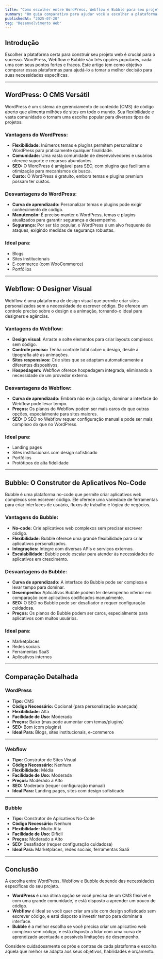 ```yaml
---
title: "Como escolher entre WordPress, Webflow e Bubble para seu projeto web"
summary: "Um guia comparativo para ajudar você a escolher a plataforma ideal para seu projeto web: WordPress, Webflow ou Bubble."
publishedAt: "2025-07-20"
tag: "Desenvolvimento Web"
---
```

## Introdução

Escolher a plataforma certa para construir seu projeto web é crucial para o sucesso. WordPress, Webflow e Bubble são três opções populares, cada uma com seus pontos fortes e fracos. Este artigo tem como objetivo comparar essas plataformas para ajudá-lo a tomar a melhor decisão para suas necessidades específicas.

---

## WordPress: O CMS Versátil

WordPress é um sistema de gerenciamento de conteúdo (CMS) de código aberto que alimenta milhões de sites em todo o mundo. Sua flexibilidade e vasta comunidade o tornam uma escolha popular para diversos tipos de projetos.

### Vantagens do WordPress:

*   **Flexibilidade:** Inúmeros temas e plugins permitem personalizar o WordPress para praticamente qualquer finalidade.
*   **Comunidade:** Uma vasta comunidade de desenvolvedores e usuários oferece suporte e recursos abundantes.
*   **SEO:** O WordPress é amigável para SEO, com plugins que facilitam a otimização para mecanismos de busca.
*   **Custo:** O WordPress é gratuito, embora temas e plugins premium possam ter custos.

### Desvantagens do WordPress:

*   **Curva de aprendizado:** Personalizar temas e plugins pode exigir conhecimento de código.
*   **Manutenção:** É preciso manter o WordPress, temas e plugins atualizados para garantir segurança e desempenho.
*   **Segurança:** Por ser tão popular, o WordPress é um alvo frequente de ataques, exigindo medidas de segurança robustas.

### Ideal para:

*   Blogs
*   Sites institucionais
*   E-commerce (com WooCommerce)
*   Portfólios

---

## Webflow: O Designer Visual

Webflow é uma plataforma de design visual que permite criar sites personalizados sem a necessidade de escrever código. Ele oferece um controle preciso sobre o design e a animação, tornando-o ideal para designers e agências.

### Vantagens do Webflow:

*   **Design visual:** Arraste e solte elementos para criar layouts complexos sem código.
*   **Controle preciso:** Tenha controle total sobre o design, desde a tipografia até as animações.
*   **Sites responsivos:** Crie sites que se adaptam automaticamente a diferentes dispositivos.
*   **Hospedagem:** Webflow oferece hospedagem integrada, eliminando a necessidade de um provedor externo.

### Desvantagens do Webflow:

*   **Curva de aprendizado:** Embora não exija código, dominar a interface do Webflow pode levar tempo.
*   **Preços:** Os planos do Webflow podem ser mais caros do que outras opções, especialmente para sites maiores.
*   **SEO:** O SEO no Webflow requer configuração manual e pode ser mais complexo do que no WordPress.

### Ideal para:

*   Landing pages
*   Sites institucionais com design sofisticado
*   Portfólios
*   Protótipos de alta fidelidade

---

## Bubble: O Construtor de Aplicativos No-Code

Bubble é uma plataforma no-code que permite criar aplicativos web complexos sem escrever código. Ele oferece uma variedade de ferramentas para criar interfaces de usuário, fluxos de trabalho e lógica de negócios.

### Vantagens do Bubble:

*   **No-code:** Crie aplicativos web complexos sem precisar escrever código.
*   **Flexibilidade:** Bubble oferece uma grande flexibilidade para criar aplicativos personalizados.
*   **Integrações:** Integre com diversas APIs e serviços externos.
*   **Escalabilidade:** Bubble pode escalar para atender às necessidades de aplicativos em crescimento.

### Desvantagens do Bubble:

*   **Curva de aprendizado:** A interface do Bubble pode ser complexa e levar tempo para dominar.
*   **Desempenho:** Aplicativos Bubble podem ter desempenho inferior em comparação com aplicativos codificados manualmente.
*   **SEO:** O SEO no Bubble pode ser desafiador e requer configuração cuidadosa.
*   **Preços:** Os planos do Bubble podem ser caros, especialmente para aplicativos com muitos usuários.

### Ideal para:

*   Marketplaces
*   Redes sociais
*   Ferramentas SaaS
*   Aplicativos internos

---

## Comparação Detalhada

### WordPress

- **Tipo:** CMS
- **Código Necessário:** Opcional (para personalização avançada)
- **Flexibilidade:** Alta
- **Facilidade de Uso:** Moderada
- **Preços:** Baixo (mas pode aumentar com temas/plugins)
- **SEO:** Bom (com plugins)
- **Ideal Para:** Blogs, sites institucionais, e-commerce

---

### Webflow

- **Tipo:** Construtor de Sites Visual
- **Código Necessário:** Nenhum
- **Flexibilidade:** Média
- **Facilidade de Uso:** Moderada
- **Preços:** Moderado a Alto
- **SEO:** Moderado (requer configuração manual)
- **Ideal Para:** Landing pages, sites com design sofisticado

---

### Bubble

- **Tipo:** Construtor de Aplicativos No-Code
- **Código Necessário:** Nenhum
- **Flexibilidade:** Muito Alta
- **Facilidade de Uso:** Difícil
- **Preços:** Moderado a Alto
- **SEO:** Desafiador (requer configuração cuidadosa)
- **Ideal Para:** Marketplaces, redes sociais, ferramentas SaaS

---

## Conclusão

A escolha entre WordPress, Webflow e Bubble depende das necessidades específicas do seu projeto.

*   **WordPress** é uma ótima opção se você precisa de um CMS flexível e com uma grande comunidade, e está disposto a aprender um pouco de código.
*   **Webflow** é ideal se você quer criar um site com design sofisticado sem escrever código, e está disposto a investir tempo para dominar a interface.
*   **Bubble** é a melhor escolha se você precisa criar um aplicativo web complexo sem código, e está disposto a lidar com uma curva de aprendizado acentuada e possíveis limitações de desempenho.

Considere cuidadosamente os prós e contras de cada plataforma e escolha aquela que melhor se adapta aos seus objetivos, habilidades e orçamento.
